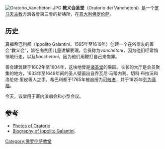 [[File:Oratorio_Vanchetoni.JPG|thumb]]
'''教义会圣堂'''（Oratorio dei Vanchetoni）是一个[[罗马天主教|罗马天主教]]方濟各會第三會的祈祷所，在[[意大利|意大利]][[佛罗伦萨|佛罗伦萨]]。

==历史==
真福希巴利都（Ippolito Galantini，1565年至1619年）创建一个在俗信友的善会“教义会”，旨在向贫困儿童讲解要理。会员称为''vanchetoni''，因为他们经常悄悄地行走，以及''bacchetoni''，因为他们用鞭打自己来悔罪。

善会建筑建于1602年至1604年，这块地曾是[[佛罗伦萨诸圣教堂|诸圣堂]]的果园。长长的大厅是会员聚集的地方，1633年至1649年间的圣人壁画出自乔瓦尼·马蒂内利、切科·布拉沃和洛伦佐·里皮等人之手。希巴利都于1765年被追授为[[可敬者|可敬者]]，并于1825年[[宣福礼|列为真福]]。

今天，该堂用于室内演唱会和小型会议。
==参考==
*[http://www.targetti.com/projects/en/page_Tipologie/idcat_6/CHURCHES_AND_HISTORICAL_BUILDINGS_/idscheda_420/VANCHETONI_FRATERNAL_ORDER_/idfoto_1458  Photos of Oratorio] {{Wayback|url=http://www.targetti.com/projects/en/page_Tipologie/idcat_6/CHURCHES_AND_HISTORICAL_BUILDINGS_/idscheda_420/VANCHETONI_FRATERNAL_ORDER_/idfoto_1458 |date=20111001045646 }}
*[https://web.archive.org/web/20050308215113/http://www.santitoscani.it/beato-ippolito-galantini-vanchetoni.html Biography of Ippolito Galantini].
{{coord|43|46|23.76|N|11|14|49.89|E|source:itwiki_region:IT|display=title}}
{{佛罗伦萨地标}}
[[Category:佛罗伦萨教堂|Category:佛罗伦萨教堂]]